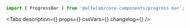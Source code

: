 

<Meta title='Components/ProgressBar' component={ProgressBar} id='ProgressBar' />

<!-- Canvas -->

<Story name='ProgressBar'>
    <ProgressBar
        value={number('value', 40)}
        view={select('view', [
            'positive',
            'negative',
            'attention',
            'link',
            'tertiary',
            'secondary',
            'primary',
            'accent',
        ])}
        size={select('size', ['s', 'm'], 'm')}
    />
</Story>

<!-- Docs -->

<ComponentHeader
    name='ProgressBar'
    version={version}
    package='@alfalab/core-components/progress-bar'
    design='https://www.figma.com/file/cdNnkh2QdxuvYLrBm4cubM/Web-%3A%3A-Core-Default-Components?node-id=781%3A30260'
/>

```jsx
import { ProgressBar } from '@alfalab/core-components/progress-bar';
```

<Tabs
    description={<Description />}
    props={<ArgsTable of={ProgressBarTS} />}
    cssVars={<CssVars css={styles} />}
    changelog={<Changelog />}
/>
